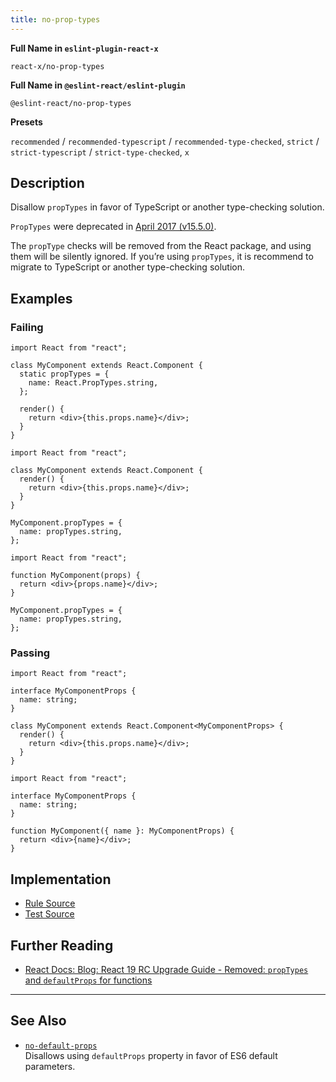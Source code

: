```yaml
---
title: no-prop-types
---
```


**Full Name in `eslint-plugin-react-x`**

```plain copy
react-x/no-prop-types
```

**Full Name in `@eslint-react/eslint-plugin`**

```plain copy
@eslint-react/no-prop-types
```

**Presets**

`recommended` / `recommended-typescript` / `recommended-type-checked`, `strict` / `strict-typescript` / `strict-type-checked`, `x`
## Description

Disallow `propTypes` in favor of TypeScript or another type-checking solution.

`PropTypes` were deprecated in [April 2017 (v15.5.0)](https://legacy.reactjs.org/blog/2017/04/07/react-v15.5.0.html#new-deprecation-warnings).

The `propType` checks will be removed from the React package, and using them will be silently ignored. If you’re using `propTypes`, it is recommend to migrate to TypeScript or another type-checking solution.

## Examples

### Failing

```tsx
import React from "react";

class MyComponent extends React.Component {
  static propTypes = {
    name: React.PropTypes.string,
  };

  render() {
    return <div>{this.props.name}</div>;
  }
}
```

```tsx
import React from "react";

class MyComponent extends React.Component {
  render() {
    return <div>{this.props.name}</div>;
  }
}

MyComponent.propTypes = {
  name: propTypes.string,
};
```

```tsx
import React from "react";

function MyComponent(props) {
  return <div>{props.name}</div>;
}

MyComponent.propTypes = {
  name: propTypes.string,
};
```

### Passing

```tsx
import React from "react";

interface MyComponentProps {
  name: string;
}

class MyComponent extends React.Component<MyComponentProps> {
  render() {
    return <div>{this.props.name}</div>;
  }
}
```

```tsx
import React from "react";

interface MyComponentProps {
  name: string;
}

function MyComponent({ name }: MyComponentProps) {
  return <div>{name}</div>;
}
```

## Implementation

- [Rule Source](https://github.com/Rel1cx/eslint-react/tree/main/packages/plugins/eslint-plugin-react-x/src/rules/no-prop-types.ts)
- [Test Source](https://github.com/Rel1cx/eslint-react/tree/main/packages/plugins/eslint-plugin-react-x/src/rules/no-prop-types.spec.ts)

## Further Reading

- [React Docs: Blog: React 19 RC Upgrade Guide - Removed: `propTypes` and `defaultProps` for functions](https://react.dev/blog/2024/04/25/react-19-upgrade-guide#removed-proptypes-and-defaultprops)

---

## See Also

- [`no-default-props`](./no-default-props)\
  Disallows using `defaultProps` property in favor of ES6 default parameters.

